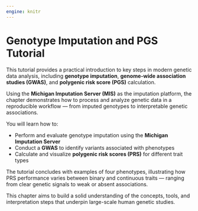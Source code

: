 ```yaml
---
engine: knitr
---
```


# Genotype Imputation and PGS Tutorial
 
This tutorial provides a practical introduction to key steps in modern genetic data analysis, including **genotype imputation**, **genome-wide association studies (GWAS)**, and **polygenic risk score (PGS)** calculation.

Using the **Michigan Imputation Server (MIS)** as the imputation platform, the chapter demonstrates how to process and analyze genetic data in a reproducible workflow — from imputed genotypes to interpretable genetic associations.

You will learn how to:

* Perform and evaluate genotype imputation using the **Michigan Imputation Server**
* Conduct a **GWAS** to identify variants associated with phenotypes
* Calculate and visualize **polygenic risk scores (PRS)** for different trait types

The tutorial concludes with examples of four phenotypes, illustrating how PRS performance varies between binary and continuous traits — ranging from clear genetic signals to weak or absent associations.

This chapter aims to build a solid understanding of the concepts, tools, and interpretation steps that underpin large-scale human genetic studies.
